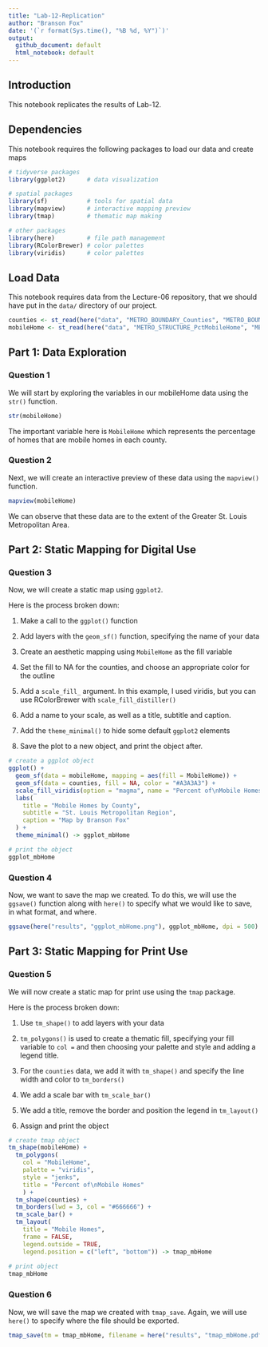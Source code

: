 ```yaml
---
title: "Lab-12-Replication"
author: "Branson Fox"
date: '(`r format(Sys.time(), "%B %d, %Y")`)'
output: 
  github_document: default
  html_notebook: default 
---
```


## Introduction
This notebook replicates the results of Lab-12.

## Dependencies
This notebook requires the following packages to load our data and create maps

```r
# tidyverse packages
library(ggplot2)      # data visualization

# spatial packages
library(sf)           # tools for spatial data
library(mapview)      # interactive mapping preview
library(tmap)         # thematic map making

# other packages
library(here)         # file path management
library(RColorBrewer) # color palettes
library(viridis)      # color palettes
```

## Load Data
This notebook requires data from the Lecture-06 repository, that we should have put in the `data/` directory of our project.

```r
counties <- st_read(here("data", "METRO_BOUNDARY_Counties", "METRO_BOUNDARY_Counties.shp"), stringsAsFactors = FALSE)
mobileHome <- st_read(here("data", "METRO_STRUCTURE_PctMobileHome", "METRO_STRUCTURE_PctMobileHome.shp"), stringsAsFactors = FALSE)
```

## Part 1: Data Exploration
### Question 1
We will start by exploring the variables in our mobileHome data using the `str()` function.

```r
str(mobileHome)
```

The important variable here is `MobileHome` which represents the percentage of homes that are mobile homes in each county.

### Question 2
Next, we will create an interactive preview of these data using the `mapview()` function.

```r
mapview(mobileHome)
```

We can observe that these data are to the extent of the Greater St. Louis Metropolitan Area.

## Part 2: Static Mapping for Digital Use
### Question 3
Now, we will create a static map using `ggplot2`.

Here is the process broken down:

1. Make a call to the `ggplot()` function

2. Add layers with the `geom_sf()` function, specifying the name of your data

3. Create an aesthetic mapping using `MobileHome` as the fill variable

4. Set the fill to NA for the counties, and choose an appropriate color for the outline

5. Add a `scale_fill_` argument. In this example, I used viridis, but you can use RColorBrewer with `scale_fill_distiller()`

6. Add a name to your scale, as well as a title, subtitle and caption.

7. Add the `theme_minimal()` to hide some default `ggplot2` elements

8. Save the plot to a new object, and print the object after.


```r
# create a ggplot object
ggplot() +
  geom_sf(data = mobileHome, mapping = aes(fill = MobileHome)) +
  geom_sf(data = counties, fill = NA, color = "#A3A3A3") +
  scale_fill_viridis(option = "magma", name = "Percent of\nMobile Homes", direction = -1) +
  labs(
    title = "Mobile Homes by County",
    subtitle = "St. Louis Metropolitan Region",
    caption = "Map by Branson Fox"
  ) +
  theme_minimal() -> ggplot_mbHome

# print the object
ggplot_mbHome
```

### Question 4
Now, we want to save the map we created. To do this, we will use the `ggsave()` function along with `here()` to specify what we would like to save, in what format, and where.

```r
ggsave(here("results", "ggplot_mbHome.png"), ggplot_mbHome, dpi = 500)
```

## Part 3: Static Mapping for Print Use
### Question 5
We will now create a static map for print use using the `tmap` package.

Here is the process broken down:

1. Use `tm_shape()` to add layers with your data

2. `tm_polygons()` is used to create a thematic fill, specifying your fill variable to `col =` and then choosing your palette and style and adding a legend title.

3. For the `counties` data, we add it with `tm_shape()` and specify the line width and color to `tm_borders()`

4. We add a scale bar with `tm_scale_bar()`

5. We add a title, remove the border and position the legend in `tm_layout()`

6. Assign and print the object

```r
# create tmap object
tm_shape(mobileHome) +
  tm_polygons(
    col = "MobileHome",
    palette = "viridis",
    style = "jenks",
    title = "Percent of\nMobile Homes"
    ) +
  tm_shape(counties) +
  tm_borders(lwd = 3, col = "#666666") +
  tm_scale_bar() +
  tm_layout(
    title = "Mobile Homes",
    frame = FALSE,
    legend.outside = TRUE,
    legend.position = c("left", "bottom")) -> tmap_mbHome
  
# print object
tmap_mbHome
```

### Question 6
Now, we will save the map we created with `tmap_save`. Again, we will use `here()` to specify where the file should be exported.

```r
tmap_save(tm = tmap_mbHome, filename = here("results", "tmap_mbHome.pdf"), dpi = 500)
```
